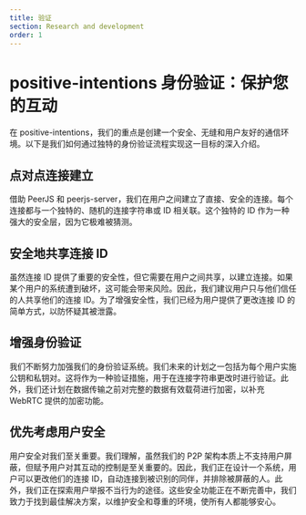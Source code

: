 ```yaml
---
title: 验证
section: Research and development
order: 1
---
```



# positive-intentions 身份验证：保护您的互动
<NLevelAnalytics />

在 positive-intentions，我们的重点是创建一个安全、无缝和用户友好的通信环境。以下是我们如何通过独特的身份验证流程实现这一目标的深入介绍。

## 点对点连接建立

借助 PeerJS 和 peerjs-server，我们在用户之间建立了直接、安全的连接。每个连接都与一个独特的、随机的连接字符串或 ID 相关联。这个独特的 ID 作为一种强大的安全层，因为它极难被猜测。

## 安全地共享连接 ID

虽然连接 ID 提供了重要的安全性，但它需要在用户之间共享，以建立连接。如果某个用户的系统遭到破坏，这可能会带来风险。因此，我们建议用户只与他们信任的人共享他们的连接 ID。为了增强安全性，我们已经为用户提供了更改连接 ID 的简单方式，以防怀疑其被泄露。

## 增强身份验证

我们不断努力加强我们的身份验证系统。我们未来的计划之一包括为每个用户实施公钥和私钥对。这将作为一种验证措施，用于在连接字符串更改时进行验证。此外，我们还计划在数据传输之前对完整的数据有效载荷进行加密，以补充 WebRTC 提供的加密功能。

## 优先考虑用户安全

用户安全对我们至关重要。我们理解，虽然我们的 P2P 架构本质上不支持用户屏蔽，但赋予用户对其互动的控制是至关重要的。因此，我们正在设计一个系统，用户可以更改他们的连接 ID，自动连接到被识别的同伴，并排除被屏蔽的人。此外，我们正在探索用户举报不当行为的途径。这些安全功能正在不断完善中，我们致力于找到最佳解决方案，以维护安全和尊重的环境，使所有人都能够安心。
